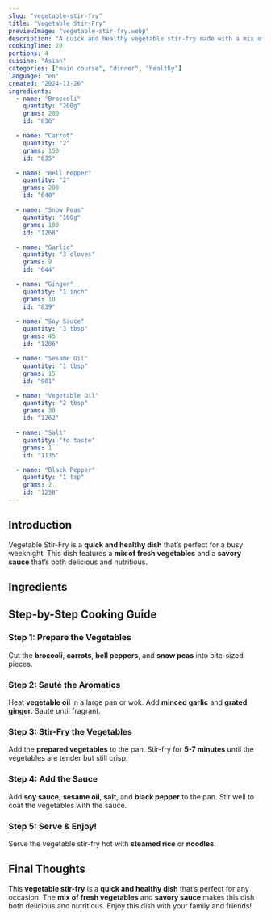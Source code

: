 ```yaml
---
slug: "vegetable-stir-fry"
title: "Vegetable Stir-Fry"
previewImage: "vegetable-stir-fry.webp"
description: "A quick and healthy vegetable stir-fry made with a mix of fresh vegetables and a savory sauce."
cookingTime: 20
portions: 4
cuisine: "Asian"
categories: ["main course", "dinner", "healthy"]
language: "en"
created: "2024-11-26"
ingredients:
  - name: "Broccoli"
    quantity: "200g"
    grams: 200
    id: "636"

  - name: "Carrot"
    quantity: "2"
    grams: 150
    id: "635"

  - name: "Bell Pepper"
    quantity: "2"
    grams: 200
    id: "640"

  - name: "Snow Peas"
    quantity: "100g"
    grams: 100
    id: "1268"

  - name: "Garlic"
    quantity: "3 cloves"
    grams: 9
    id: "644"

  - name: "Ginger"
    quantity: "1 inch"
    grams: 10
    id: "839"

  - name: "Soy Sauce"
    quantity: "3 tbsp"
    grams: 45
    id: "1286"

  - name: "Sesame Oil"
    quantity: "1 tbsp"
    grams: 15
    id: "901"

  - name: "Vegetable Oil"
    quantity: "2 tbsp"
    grams: 30
    id: "1262"

  - name: "Salt"
    quantity: "to taste"
    grams: 1
    id: "1135"

  - name: "Black Pepper"
    quantity: "1 tsp"
    grams: 2
    id: "1258"
---
```



## Introduction

Vegetable Stir-Fry is a **quick and healthy dish** that’s perfect for a busy weeknight. This dish features a **mix of fresh vegetables** and a **savory sauce** that’s both delicious and nutritious.

## Ingredients

<IngredientsList
  ingredients={frontmatter.ingredients}
  portions={frontmatter.portions}
/>

## Step-by-Step Cooking Guide

### Step 1: Prepare the Vegetables

Cut the **broccoli**, **carrots**, **bell peppers**, and **snow peas** into bite-sized pieces.

<CookingStep
  action="cutting-vegetables-mix-broccoli-carrot-pepper"
  alt="Cutting vegetables"
/>

### Step 2: Sauté the Aromatics

Heat **vegetable oil** in a large pan or wok. Add **minced garlic** and **grated ginger**. Sauté until fragrant.

<CookingStep
  action="frying-pan-vegetables-onions"
  alt="Sautéing garlic and ginger"
/>

### Step 3: Stir-Fry the Vegetables

Add the **prepared vegetables** to the pan. Stir-fry for **5-7 minutes** until the vegetables are tender but still crisp.

<CookingStep action="stirring-pan-vegetables" alt="Stir-frying vegetables" />

### Step 4: Add the Sauce

Add **soy sauce**, **sesame oil**, **salt**, and **black pepper** to the pan. Stir well to coat the vegetables with the sauce.

<CookingStep
  action="seasoning-spices-black"
  alt="Adding sauce to the vegetables"
/>

### Step 5: Serve & Enjoy!

Serve the vegetable stir-fry hot with **steamed rice** or **noodles**.

## Final Thoughts

This **vegetable stir-fry** is a **quick and healthy dish** that’s perfect for any occasion. The **mix of fresh vegetables** and **savory sauce** makes this dish both delicious and nutritious. Enjoy this dish with your family and friends!

<NutritionFacts ingredients={frontmatter.ingredients} />
